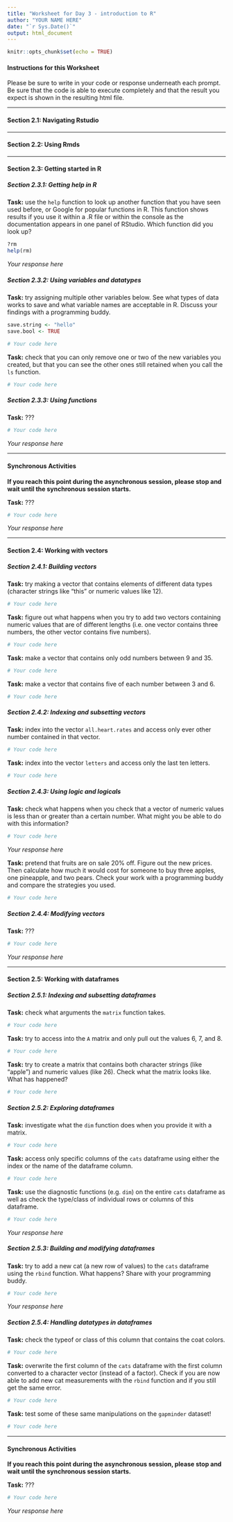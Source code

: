 ```yaml
---
title: "Worksheet for Day 3 - introduction to R"
author: "YOUR NAME HERE"
date: "`r Sys.Date()`"
output: html_document
---
```


```r
knitr::opts_chunk$set(echo = TRUE)
```

#### Instructions for this Worksheet

Please be sure to write in your code or response underneath each prompt. Be sure that the code is able to execute completely and that the result you expect is shown in the resulting html file.

------

#### Section 2.1: Navigating Rstudio

------

#### Section 2.2: Using Rmds

------

#### Section 2.3: Getting started in R

##### Section 2.3.1: Getting help in R

**Task:** use the `help` function to look up another function that you have seen used before, or Google for popular functions in R. This function shows results if you use it within a .R file or within the console as the documentation appears in one panel of RStudio. Which function did you look up?

```r
?rm
help(rm)
```

*Your response here*

##### Section 2.3.2: Using variables and datatypes

**Task:** try assigning multiple other variables below. See what types of data works to save and what variable names are acceptable in R. Discuss your findings with a programming buddy.

```r
save.string <- "hello"
save.bool <- TRUE

# Your code here
```

**Task:** check that you can only remove one or two of the new variables you created, but that you can see the other ones still retained when you call the `ls` function.

```r
# Your code here
```

##### Section 2.3.3: Using functions

**Task:** ???

```r
# Your code here
```

*Your response here*

------

#### Synchronous Activities

**If you reach this point during the asynchronous session, please stop and wait until the synchronous session starts.**

**Task:** ???

```r
# Your code here
```

*Your response here*


------

#### Section 2.4: Working with vectors

##### Section 2.4.1: Building vectors

**Task:** try making a vector that contains elements of different data types (character strings like "this" or numeric values like 12).

```r
# Your code here
```

**Task:** figure out what happens when you try to add two vectors containing numeric values that are of different lengths (i.e. one vector contains three numbers, the other vector contains five numbers).

```r
# Your code here
```

**Task:** make a vector that contains only odd numbers between 9 and 35.

```r
# Your code here
```

**Task:** make a vector that contains five of each number between 3 and 6.

```r
# Your code here
```

##### Section 2.4.2: Indexing and subsetting vectors

**Task:** index into the vector `all.heart.rates` and access only ever other number contained in that vector.

```r
# Your code here
```

**Task:** index into the vector `letters` and access only the last ten letters.

```r
# Your code here
```

##### Section 2.4.3: Using logic and logicals

**Task:** check what happens when you check that a vector of numeric values is less than or greater than a certain number. What might you be able to do with this information?

```r
# Your code here
```

*Your response here*

**Task:** pretend that fruits are on sale 20% off. Figure out the new prices. Then calculate how much it would cost for someone to buy three apples, one pineapple, and two pears. Check your work with a programming buddy and compare the strategies you used.

```r
# Your code here
```

##### Section 2.4.4: Modifying vectors

**Task:** ???

```r
# Your code here
```

*Your response here*

------

#### Section 2.5: Working with dataframes

##### Section 2.5.1: Indexing and subsetting dataframes

**Task:** check what arguments the `matrix` function takes.

```r
# Your code here
```

**Task:** try to access into the `A` matrix and only pull out the values 6, 7, and 8.

```r
# Your code here
```

**Task:** try to create a matrix that contains both character strings (like "apple") and numeric values (like 26). Check what the matrix looks like. What has happened?

```r
# Your code here
```

##### Section 2.5.2: Exploring dataframes

**Task:** investigate what the `dim` function does when you provide it with a matrix.

```r
# Your code here
```

**Task:** access only specific columns of the `cats` dataframe using either the index or the name of the dataframe column.

```r
# Your code here
```

**Task:** use the diagnostic functions (e.g. `dim`) on the entire `cats` dataframe as well as check the type/class of individual rows or columns of this dataframe.

```r
# Your code here
```

*Your response here*

##### Section 2.5.3: Building and modifying dataframes

**Task:** try to add a new cat (a new row of values) to the `cats` dataframe using the `rbind` function. What happens? Share with your programming buddy.

```r
# Your code here
```

*Your response here*

##### Section 2.5.4: Handling datatypes in dataframes

**Task:** check the typeof or class of this column that contains the coat colors.

```r
# Your code here
```

**Task:** overwrite the first column of the `cats` dataframe with the first column converted to a character vector (instead of a factor). Check if you are now able to add new cat measurements with the `rbind` function and if you still get the same error.

```r
# Your code here
```

**Task:** test some of these same manipulations on the `gapminder` dataset!

```r
# Your code here
```

------

#### Synchronous Activities

**If you reach this point during the asynchronous session, please stop and wait until the synchronous session starts.**

**Task:** ???

```r
# Your code here
```

*Your response here*
